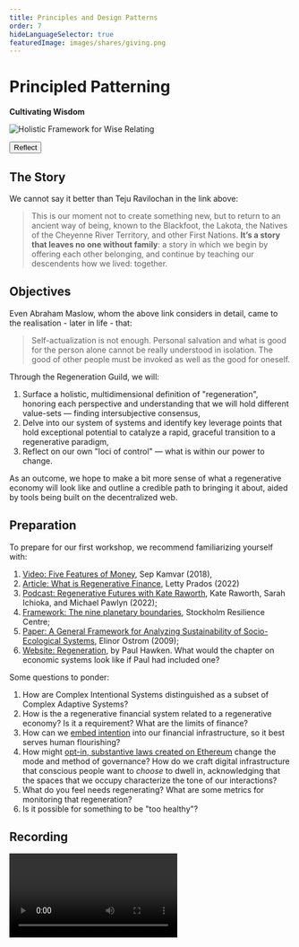 ```yaml
---
title: Principles and Design Patterns
order: 7
hideLanguageSelector: true
featuredImage: images/shares/giving.png
---
```


# Principled Patterning

<InfoBlock>

<Box>

**Cultivating Wisdom**

![Holistic Framework for Wise Relating](/images/build/wisdom.webp)

<Button to="https://www.esperanzaproject.com/2021/native-american-culture/the-blackfoot-wisdom-that-inspired-maslows-hierarchy/">
    Reflect
</Button>

</Box>

</InfoBlock>

## The Story

We cannot say it better than Teju Ravilochan in the link above:

> This is our moment not to create something new, but to return to an ancient way of being, known to the Blackfoot, the Lakota, the Natives of the Cheyenne River Territory, and other First Nations. **It’s a story that leaves no one without family**: a story in which we begin by offering each other belonging, and continue by teaching our descendents how we lived: together.

## Objectives

Even Abraham Maslow, whom the above link considers in detail, came to the realisation - later in life - that:

> Self-actualization is not enough. Personal salvation and what is good for the person alone cannot be really understood in isolation. The good of other people must be invoked as well as the good for oneself.

Through the Regeneration Guild, we will: 

1. Surface a holistic, multidimensional definition of "regeneration", honoring each perspective and understanding that we will hold different value-sets — finding intersubjective consensus,
2. Delve into our system of systems and identify key leverage points that hold exceptional potential to catalyze a rapid, graceful transition to a regenerative paradigm,
3. Reflect on our own "loci of control" — what is within our power to change.

As an outcome, we hope to make a bit more sense of what a regenerative economy will look like and outline a credible path to bringing it about, aided by tools being built on the decentralized web. 

## Preparation

To prepare for our first workshop, we recommend familiarizing yourself with:

1. [Video: Five Features of Money](https://www.youtube.com/watch?v=rAL3L4-7r0M), Sep Kamvar (2018),
2. [Article: What is Regenerative Finance](https://medium.com/regenliving/what-is-regenerative-financing-refi-8bebaf2e0a4d), Letty Prados (2022)
3. [Podcast: Regenerative Futures with Kate Raworth](https://www.flourish-book.com/flourishsystemschange-podcast/regenerative-futures), Kate Raworth, Sarah Ichioka, and Michael Pawlyn (2022);
4. [Framework: The nine planetary boundaries](https://www.stockholmresilience.org/research/planetary-boundaries/the-nine-planetary-boundaries.html), Stockholm Resilience Centre;
5. [Paper: A General Framework for Analyzing Sustainability of Socio-Ecological Systems](https://www.semanticscholar.org/paper/A-General-Framework-for-Analyzing-Sustainability-of-Ostrom/39c3a529768cd7fe77e178cae10377085c84cfc8), Elinor Ostrom (2009);
6. [Website: Regeneration](https://regeneration.org/), by Paul Hawken. What would the chapter on economic systems look like if Paul had included one?

Some questions to ponder:

1. How are Complex Intentional Systems distinguished as a subset of Complex Adaptive Systems?
2. How is the a regenerative financial system related to a regenerative economy? Is it a requirement? What are the limits of finance?
3. How can we [embed intention](https://hackernoon.com/policy-proposals-for-crypto-protocols-to-make-them-less-dystopic-and-more-inclusive) into our financial infrastructure, so it best serves human flourishing?
4. How might [opt-in, substantive laws created on Ethereum](/learn/module-1/dreamers/#learning-the-language) change the mode and method of governance? How do we craft digital infrastructure that conscious people want to _choose_ to dwell in, acknowledging that the spaces that we occupy characterize the tone of our interactions?
5. What do you feel needs regenerating? What are some metrics for monitoring that regeneration?
6. Is it possible for something to be "too healthy"?

## Recording

<Video src="https://www.youtube-nocookie.com/embed/EOT23f0dEwg" />

🙏🌱💚
